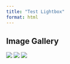 ```yaml
---
title: "Test Lightbox"
format: html
---
```


## Image Gallery

![](./images/timetable-week-full.png){group="tt-week" .gallery-image}
![](./images/timetable-week-mixed.png){group="tt-week" .gallery-image}
![](./images/timetable-week-ns.png){group="tt-week" .gallery-image}
